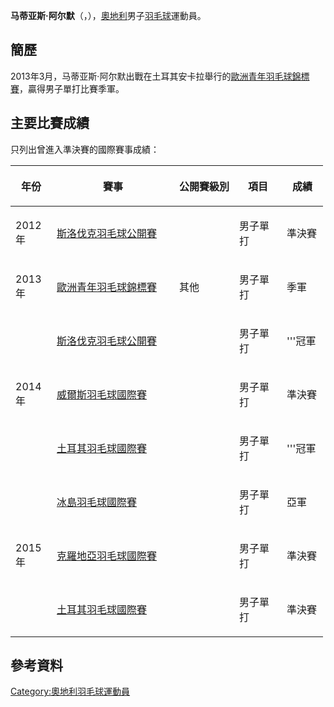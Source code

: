 {{noteTA|G1=Badminton}}
{{Infobox 羽球選手
| playername              = 马蒂亚斯·阿尔默<br/>{{lang|de|Matthias Almer}}
| image                   = 
| size                    = 
| caption                 = 
| birth_name              = 
| date_of_birth           = {{birth_date_and_age|1994|1|8}}
| place_of_birth          = 
| height                  = 
| weight                  = 
| event                   = 男子單打、男子雙打
| country                 = {{AUT}}
| years_active            = 
| handedness              = 右手
| coach                   = 
| highest_ranking         = 第87位（男單）
| date_of_highest_ranking = 2015年4月30日<ref name="ranking">[http://bwfcontent.tournamentsoftware.com/ranking/player.aspx?id=8923&player=163595 BWF World Ranking - Ranking of Matthias ALMER (88065)]{{en}}</ref>
| current_ranking         = 第87位（男單）<br/>第1408位（男雙-[[大卫·奥伯诺斯特勒|奥伯诺斯特勒]]）<br/>第1409位（男雙-[[卢卡·瓦贝尔|卢卡·瓦贝尔]]）
| date_of_current_ranking = 2015年4月30日<ref>[http://bwfcontent.tournamentsoftware.com/ranking/category.aspx?id=8923&category=472 BWF World Ranking - BWF世界排名榜 (4/30/2015) - Men's singles] {{Wayback|url=http://bwfcontent.tournamentsoftware.com/ranking/category.aspx?id=8923&category=472 |date=20190713044818 }}{{en}}</ref><ref>[http://bwfcontent.tournamentsoftware.com/ranking/category.aspx?id=8923&category=474 BWF World Ranking - BWF世界排名榜 (4/30/2015) - Men's doubles] {{Wayback|url=http://bwfcontent.tournamentsoftware.com/ranking/category.aspx?id=8923&category=474 |date=20190713044922 }}{{en}}</ref>
| played                  = 109勝–50負（男單）<br/>12勝–12負（男雙）
| titles                  = 
| bwf_profile             = 2A56DCE0-B5FD-4DC2-9EEC-50F98D53EAC0
| bwf_id                  = 88065
| updated                 = 2015年5月4日
}}
{{MedalTableTop}}
{{MedalSport | 男子[[羽毛球|羽毛球]]}}
{{MedalCountry | {{AUT}}}}
{{MedalCompetition | [[歐洲青年羽毛球錦標賽|歐洲青年羽毛球錦標賽]]}}
{{MedalBronze| [[2013年歐洲青年羽毛球錦標賽|2013年 安卡拉]] | 男子單打 }}
{{MedalBottom}}
'''马蒂亚斯·阿尔默'''（{{lang-de|'''Matthias Almer'''}}，{{bd|1994年|1月8日||}}），[[奧地利|奧地利]]男子[[羽毛球|羽毛球]]運動員。

==簡歷==
2013年3月，马蒂亚斯·阿尔默出戰在土耳其安卡拉舉行的[[2013年歐洲青年羽毛球錦標賽|歐洲青年羽毛球錦標賽]]，贏得男子單打比賽季軍。

==主要比賽成績==
只列出曾進入準決賽的國際賽事成績：
{| class=wikitable style="text-align:center; font-size:small;" 
!width="50"|年份
!width="180"|賽事
!width="80"|公開賽級別
!width="60"|項目
!width="50"|成績
|-
!rowspan="1"|2012年
|[[2012年斯洛伐克羽毛球公開賽|斯洛伐克羽毛球公開賽]]
|{{BWFFS}}
|男子單打
|bgcolor="#b8860b"|準決賽
|-
!rowspan="1"|2013年
|[[2013年歐洲青年羽毛球錦標賽|歐洲青年羽毛球錦標賽]]
|其他
|男子單打
|bgcolor="#b8860b"|季軍
|-
!rowspan="3"|2014年
|[[2014年斯洛伐克羽毛球公開賽|斯洛伐克羽毛球公開賽]]
|{{BWFFS}}
|男子單打
|bgcolor="gold"|'''冠軍
|-
|[[2014年威爾斯羽毛球國際賽|威爾斯羽毛球國際賽]]
|{{BWFIC}}
|男子單打
|bgcolor="#b8860b"|準決賽
|-
|[[2014年土耳其羽毛球國際賽|土耳其羽毛球國際賽]]
|{{BWFIS}}
|男子單打
|bgcolor="gold"|'''冠軍
|-
!rowspan="3"|2015年
|[[2015年冰島羽毛球國際賽|冰島羽毛球國際賽]]
|{{BWFIS}}
|男子單打
|bgcolor="silver"|亞軍
|-
|[[2015年克羅地亞羽毛球國際賽|克羅地亞羽毛球國際賽]]
|{{BWFIS}}
|男子單打
|bgcolor="#b8860b"|準決賽
|-
|[[2015年土耳其羽毛球國際賽|土耳其羽毛球國際賽]]
|{{BWFIS}}
|男子單打
|bgcolor="#b8860b"|準決賽
|}
{{BWF賽事級別索引}}

==參考資料==
{{Reflist}}

{{DEFAULTSORT:Almer, Matthias}}
[[Category:奧地利羽毛球運動員|Category:奧地利羽毛球運動員]]